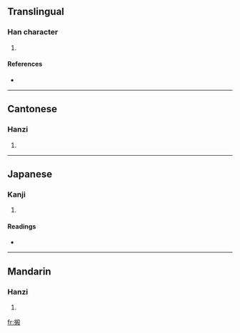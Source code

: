 ==Translingual==

===Han character===
{{Han char|rn=64|rad=手|as=11|sn=14|four=5704<sub>7</sub>|canj=手大金水 (QKCE)}}

# {{defn|Han|sort=手11}}

====References====
* {{Han ref|kx=0449.090|dkj=12558|dj=0799.330|hdz=31933.050|uh=644B|ud=25675|bh=E1E9|bd=57833}}

----

==Cantonese==

===Hanzi===
{{yue-hanzi|jyut=}}

# {{defn|Cantonese}}

----

==Japanese==

===Kanji===
{{ja-kanji|grade=|rs=手11}}

# {{defn|Japanese}}

====Readings====
* {{ja-readings|on=[[さつ]] (satsu), [[さち]] (sachi), [[せつ]] (setsu), [[せち]] (sechi)|kun=[[うつ]] (utsu)}}

----

==Mandarin==

===Hanzi===
{{cmn-hanzi|pin=[[sà]] ([[sa4]])|wg=sa<sup>4</sup>}}

# {{defn|Mandarin}}

[[fr:摋]]